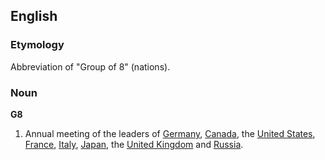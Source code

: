==English==
===Etymology===
Abbreviation of "Group of 8" (nations).
===Noun===
'''G8'''
# Annual meeting of the leaders of [[Germany]], [[Canada]], the [[United States]], [[France]], [[Italy]], [[Japan]], the [[United Kingdom]] and [[Russia]].